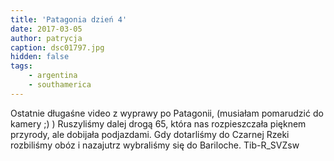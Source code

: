```yaml
---
title: 'Patagonia dzień 4'
date: 2017-03-05
author: patrycja
caption: dsc01797.jpg
hidden: false
tags: 
    - argentina
    - southamerica
---
```


Ostatnie długaśne video z wyprawy po Patagonii, (musiałam pomarudzić do kamery ;) ) Ruszyliśmy dalej drogą 65, która nas rozpieszczała pięknem przyrody, ale dobijała podjazdami. Gdy dotarliśmy do Czarnej Rzeki rozbiliśmy obóz i nazajutrz wybraliśmy się do Bariloche. 
<youtube>Tib-R_SVZsw</youtube>
